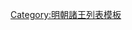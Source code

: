 {{ming|title=明朝虞國諸王|ed=虞國|head=[[洪武]]十五年（[[1382年]]）追封|
{{ming/title}}
{{ming/list|虞懷王|[[朱雄英]]|朱標、嫡長子|追封|洪武十五年五月薨，年九歲。追加封諡。}}
}}<noinclude>
[[Category:明朝諸王列表模板]]
</noinclude>